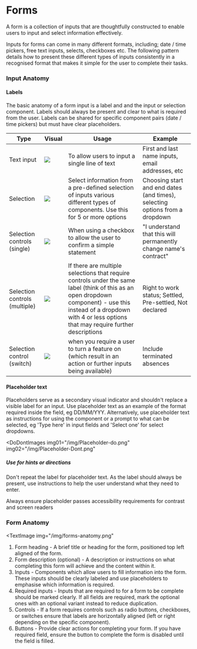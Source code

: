 
# Forms

A form is a collection of inputs that are thoughtfully constructed to enable users to input and select information effectively.

Inputs for forms can come in many different formats, including; date / time pickers, free text inputs, selects, checkboxes etc. The following pattern details how to present these different types of inputs consistently in a recognised format that makes it simple for the user to complete their tasks.

### Input Anatomy

#### Labels

The basic anatomy of a form input is a label and and the input or selection component. Labels should always be present and clear to what is required from the user. Labels can be shared for specific component pairs (date / time pickers) but must have clear placeholders.

| Type | Visual | Usage | Example |
| ------ | ------ | ------| ------ |
| Text input | ![](/img/StackedTextInput.png) | To allow users to input a single line of text | First and last name inputs, email addresses, etc |
| Selection | ![](/img/StackedSelectionInput.png) | Select information from a pre-defined selection of inputs various different types of components. Use this for 5 or more options | Choosing start and end dates (and times), selecting options from a dropdown |
| Selection controls (single) | ![](/img/SelectionControlInputSingle.png) | When using a checkbox to allow the user to confirm a simple statement | "I understand that this will permanently change name's contract" |
| Selection controls (multiple) | ![](/img/SelectionControlInputMultiple.png) | If there are multiple selections that require controls under the same label (think of this as an open dropdown component) - use this instead of a dropdown with 4 or less options that may require further descriptions | Right to work status; Settled, Pre-settled, Not declared |
| Selection control (switch) | ![](/img/SelectionControlInputSwitch.png) | when you require a user to turn a feature on (which result in an action or further inputs being available) | Include terminated absences |

#### Placeholder text

Placeholders serve as a secondary visual indicator and shouldn't replace a visible label for an input. Use placeholder text as an example of the format required inside the field, eg DD/MM/YYY. Alternatively, use placeholder text as instructions for using the component or a prompt to what can be selected, eg 'Type here' in input fields and 'Select one' for select dropdowns.

<DoDontImages
    img01="/img/Placeholder-do.png"
    img02="/img/Placeholder-Dont.png"
>

##### Use for hints or directions

Don't repeat the label for placeholder text. As the label should always be present, use instructions to help the user understand what they need to enter.
</DoDontImages>

Always ensure placeholder passes accessibility requirements for contrast and screen readers

### Form Anatomy

<TextImage
    img="/img/forms-anatomy.png"
>

1. Form heading - A brief title or heading for the form, positioned top left aligned of the form.
2. Form description (optional) - A description or instructions on what completing this form will achieve and the content within it.
3. Inputs - Components which allow users to fill information into the form. These inputs should be clearly labeled and use placeholders to emphasise which information is required.
4. Required inputs - Inputs that are required to for a form to be complete should be marked clearly. If all fields are required, mark the optional ones with an optional variant instead to reduce duplication.
5. Controls - If a form requires controls such as radio buttons, checkboxes, or switches ensure that labels are horizontally aligned (left or right depending on the specific component).
6. Buttons - Provide clear actions for completing your form. If you have required field, ensure the button to complete the form is disabled until the field is filled.

</TextImage>
